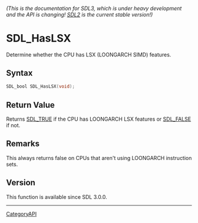 ====== (This is the documentation for SDL3, which is under heavy development and the API is changing! [https://wiki.libsdl.org/ SDL2] is the current stable version!) ======
= SDL_HasLSX =

Determine whether the CPU has LSX (LOONGARCH SIMD) features.

== Syntax ==

<syntaxhighlight lang='c'>
SDL_bool SDL_HasLSX(void);
</syntaxhighlight>

== Return Value ==

Returns [[SDL_TRUE]] if the CPU has LOONGARCH LSX features or [[SDL_FALSE]]
if not.

== Remarks ==

This always returns false on CPUs that aren't using LOONGARCH instruction
sets.

== Version ==

This function is available since SDL 3.0.0.

----
[[CategoryAPI]]


